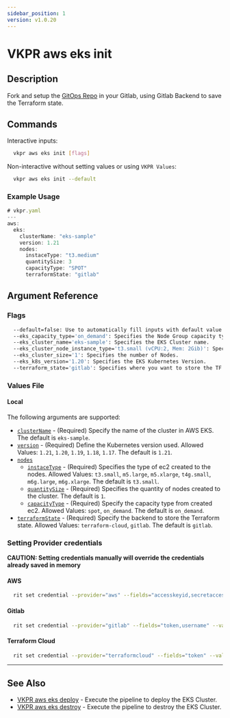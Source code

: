 ```yaml
---
sidebar_position: 1
version: v1.0.20
---
```


# VKPR aws eks init

## Description

Fork and setup the [GitOps Repo](https://gitlab.com/vkpr/aws-eks) in your Gitlab, using Gitlab Backend to save the Terraform state.

## Commands

Interactive inputs:

```bash
  vkpr aws eks init [flags]
```

Non-interactive without setting values or using `VKPR Values`:

```bash
  vkpr aws eks init --default
```

### Example Usage

```jsx title="vkpr aws eks init --default"
# vkpr.yaml
---
aws:
  eks:
    clusterName: "eks-sample"
    version: 1.21
    nodes:
      instaceType: "t3.medium"
      quantitySize: 3
      capacityType: "SPOT"
      terraformState: "gitlab"
```

## Argument Reference

### Flags

```sh
  --default=false: Use to automatically fill inputs with default value provided on config.json
  --eks_capacity_type='on_demand': Specifies the Node Group capacity type.
  --eks_cluster_name='eks-sample': Specifies the EKS Cluster name.
  --eks_cluster_node_instance_type='t3.small (vCPU:2, Mem: 2Gib)': Specifies the EKS Node instance type.
  --eks_cluster_size='1': Specifies the number of Nodes.
  --eks_k8s_version='1.20': Specifies the EKS Kubernetes Version.
  --terraform_state='gitlab': Specifies where you want to store the TF state.
```

### Values File

#### Local

The following arguments are supported:

- [`clusterName`](#argument-reference) - (Required) Specify the name of the cluster in AWS EKS. The default is `eks-sample`.
- [`version`](#argument-reference) - (Required) Define the Kubernetes version used. Allowed Values: `1.21`, `1.20`, `1.19`, `1.18`, `1.17`. The default is `1.21`.
- [`nodes`](#argument-reference)
  - [`instaceType`](#argument-reference) - (Required) Specifies the type of ec2 created to the nodes. Allowed Values: `t3.small`, `m5.large`, `m5.xlarge`, `t4g.small`, `m6g.large`, `m6g.xlarge`. The default is `t3.small`.
  - [`quantitySize`](#argument-reference) - (Required) Specifies the quantity of nodes created to the cluster. The default is `1`.
  - [`capacityType`](#argument-reference) - (Required) Specify the capacity type from created ec2. Allowed Values: `spot`, `on_demand`. The default is `on_demand`.
- [`terraformState`](#argument-reference) - (Required) Specify the backend to store the Terraform state. Allowed Values: `terraform-cloud`, `gitlab`. The default is `gitlab`.

### Setting Provider credentials

**CAUTION: Setting credentials manually will override the credentials already saved in memory**

#### AWS

```bash
  rit set credential --provider="aws" --fields="accesskeyid,secretaccesskey,region" --values="your-accesskey,your-secretaccess,your-region"
```

#### Gitlab

```bash
  rit set credential --provider="gitlab" --fields="token,username" --values="your-token,your-username"
```

#### Terraform Cloud

```bash
  rit set credential --provider="terraformcloud" --fields="token" --values="your-token"
```

---

## See Also

- [VKPR aws eks deploy](/docs/commands/aws/eks/vkpr_aws_eks_deploy) - Execute the pipeline to deploy the EKS Cluster.
- [VKPR aws eks destroy](/docs/commands/aws/eks/vkpr_aws_eks_destroy) - Execute the pipeline to destroy the EKS Cluster.
